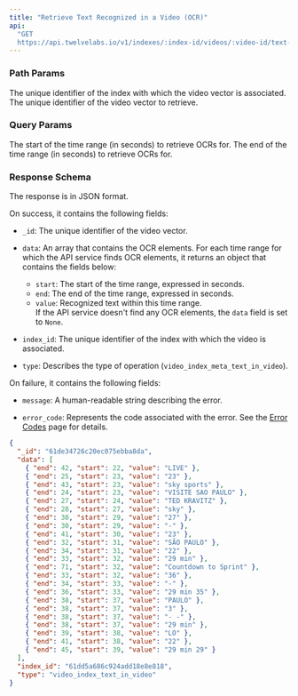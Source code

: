 ```yaml
---
title: "Retrieve Text Recognized in a Video (OCR)"
api:
  "GET
  https://api.twelvelabs.io/v1/indexes/:index-id/videos/:video-id/text-in-video"
---
```


### Path Params

<ParamField path="index-id" type="string" required>
  The unique identifier of the index with which the video vector is associated.
</ParamField>

<ParamField path="video-id" type="string" required>
  The unique identifier of the video vector to retrieve.
</ParamField>

### Query Params

<ParamField query="start" type="integer" required>
  The start of the time range (in seconds) to retrieve OCRs for.
</ParamField>

<ParamField query="end" type="integer" required>
  The end of the time range (in seconds) to retrieve OCRs for.
</ParamField>

### Response Schema

The response is in JSON format.

On success, it contains the following fields:

- `_id`: The unique identifier of the video vector.

- `data`: An array that contains the OCR elements. For each time range for which
  the API service finds OCR elements, it returns an object that contains the
  fields below:

  - `start`: The start of the time range, expressed in seconds.
  - `end`: The end of the time range, expressed in seconds.
  - `value`: Recognized text within this time range.  
    If the API service doesn't find any OCR elements, the `data` field is set to
    `None`.

- `index_id`: The unique identifier of the index with which the video is
  associated.

- `type`: Describes the type of operation (`video_index_meta_text_in_video`).

On failure, it contains the following fields:

- `message`: A human-readable string describing the error.

- `error_code`: Represents the code associated with the error. See the
  [Error Codes](/reference/api-reference/error-codes) page for details.

<ResponseField>

```json
{
  "_id": "61de34726c20ec075ebba8da",
  "data": [
    { "end": 42, "start": 22, "value": "LIVE" },
    { "end": 25, "start": 23, "value": "23" },
    { "end": 43, "start": 23, "value": "sky sports" },
    { "end": 24, "start": 23, "value": "VISITE SAO PAULO" },
    { "end": 27, "start": 24, "value": "TED KRAVITZ" },
    { "end": 28, "start": 27, "value": "sky" },
    { "end": 30, "start": 29, "value": "27" },
    { "end": 30, "start": 29, "value": "-" },
    { "end": 41, "start": 30, "value": "23" },
    { "end": 32, "start": 31, "value": "SÃO PAULO" },
    { "end": 34, "start": 31, "value": "22" },
    { "end": 33, "start": 32, "value": "29 min" },
    { "end": 71, "start": 32, "value": "Countdown to Sprint" },
    { "end": 33, "start": 32, "value": "36" },
    { "end": 34, "start": 33, "value": "-" },
    { "end": 36, "start": 33, "value": "29 min 35" },
    { "end": 38, "start": 37, "value": "PAULO" },
    { "end": 38, "start": 37, "value": "3" },
    { "end": 38, "start": 37, "value": "- -" },
    { "end": 38, "start": 37, "value": "29 min" },
    { "end": 39, "start": 38, "value": "LO" },
    { "end": 41, "start": 38, "value": "22" },
    { "end": 45, "start": 39, "value": "29 min 29" }
  ],
  "index_id": "61dd5a686c924add18e8e818",
  "type": "video_index_text_in_video"
}
```

 </ResponseField>
